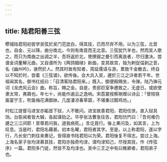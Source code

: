```yaml
---
---
---
```

title: 陆君阳善三弦
---



疁城陆君阳初尝学吴弦於吴门范崑白，得其技，已而尽弃不用。以为三弦，北音也，自金、元以降，曲分南北，今则有南音而无北音。三弦犹饩羊也，然而吴人歌之，而只为南曲之出调之半，吾将返於北，使撩捩之曼引而离迤者，尽归激决。尝谱金词董解元曲，又自谱所为《两鸽姻缘》新曲，变其故宫，独为剌促偪剥之音，名《幽州吟》，骇然於人。然其时故有知者，周延儒请与游。累致千金散去，终自以不知於时，尝着《三弦谱》，欲传後。会大兵入吴，遯於三江之浒者若干年。世祖闻其名，御书红纸曰：「召清客陆君阳来。」既入，御便殿赐坐，令弹。陆乃弹元词《龙虎风云会》曲，称旨，赐之金。自是，贵邸巨室争邀致之，无虚日。或欲使隶太常，弗屑也。年七十，尚能作遏云之逸响。宋荔裳按察琬赠以诗云：「曾陪铁笛宴宁王，吹笛梅花满御牀。几度凄凉春草碧，不堪重过鬬鸡坊。」

时松江提督马进宝亦缿首下狱，人不敢问。进宝故善君阳，君阳任侠，直入狱具饷。台臣闻者皆大駴，各起谋劾之。华亭张法曹急往告，君阳忼忾曰：「吾何难仍遯之三江间耶！至尊若问我，道我病死。」言讫竟行。後上果问及，如其言，上为叹息。当是时，君阳名藉甚。初本名曜，君阳者其字。至是，以上称君阳，遂以字行，凡长安门刺往来奏记，皆得直书陆君阳以为荣。君阳後复不得志。尝过上海。上海名家子张均渌慕其技，君阳亦独奇均渌，谓均渌知己，尽授其技，作《传弦序》一篇。君阳多门徒，然皆不及均渌也。吴中三王之中有曰稚卿者，君阳弟子也。